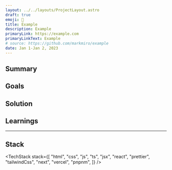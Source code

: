 ```yaml
---
layout: ../../layouts/ProjectLayout.astro
draft: true
emoji: 🔨
title: Example
description: Example
primaryLink: https://example.com
primaryLinkText: Example
# source: https://github.com/markmiro/example
date: Jan 1-Jan 2, 2023
---
```



## Summary

## Goals

## Solution

## Learnings

---

## Stack

<TechStack
  stack={[
    "html",
    "css",
    "js",
    "ts",
    "jsx",
    "react",
    "prettier",
    "tailwindCss",
    "next",
    "vercel",
    "pnpnm",
  ]}
/>
